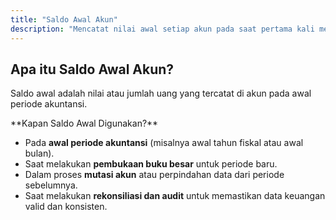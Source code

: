 ```yaml
---
title: "Saldo Awal Akun"
description: "Mencatat nilai awal setiap akun pada saat pertama kali menggunakan sistem atau saat memulai periode akuntansi baru."
---
```


## Apa itu Saldo Awal Akun?

Saldo awal adalah nilai atau jumlah uang yang tercatat di akun pada awal periode akuntansi.

<Tip>
  **Kapan Saldo Awal Digunakan?**

  - Pada **awal periode akuntansi** (misalnya awal tahun fiskal atau awal bulan).
  - Saat melakukan **pembukaan buku besar** untuk periode baru.
  - Dalam proses **mutasi akun** atau perpindahan data dari periode sebelumnya.
  - Saat melakukan **rekonsiliasi dan audit** untuk memastikan data keuangan valid dan konsisten.
</Tip>